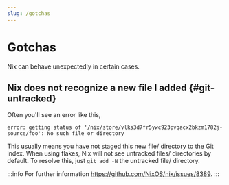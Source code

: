 ```yaml
---
slug: /gotchas
---
```


# Gotchas

Nix can behave unexpectedly in certain cases.

## Nix does not recognize a new file I added {#git-untracked}

Often you'll see an error like this,

```
error: getting status of '/nix/store/vlks3d7fr5ywc923pvqacx2bkzm1782j-source/foo': No such file or directory
```

This usually means you have not staged this new file/ directory to the Git
index. When using flakes, Nix will not see untracked files/ directories by default. To resolve this, just `git add -N` the untracked file/ directory.

:::info For further information
https://github.com/NixOS/nix/issues/8389. 
:::
